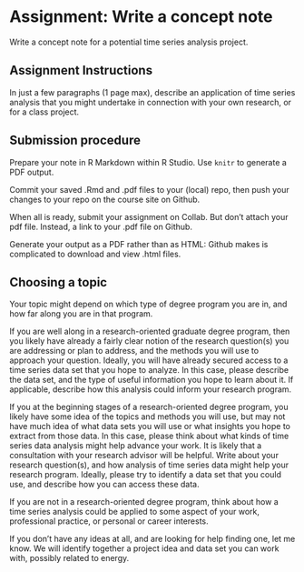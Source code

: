 # Assignment: Write a concept note

Write a concept note for a potential time series analysis project. 

## Assignment Instructions

In just a few paragraphs (1 page max), describe an application of time series analysis that you might undertake in connection with your own research, or for a class project.

## Submission procedure

Prepare your note in R Markdown within R Studio. Use `knitr` to generate a PDF output.

Commit your saved .Rmd and .pdf files to your (local) repo, then push your changes to your repo on the course site on Github.

When all is ready, submit your assignment on Collab. But don't attach your pdf file. Instead, a link to your .pdf file on Github. 

Generate your output as a PDF rather than as HTML: Github makes is complicated to download and view .html files.
 

## Choosing a topic

Your topic might depend on which type of degree program you are in, and how far along you are in that program.

If you are well along in a research-oriented graduate degree program, then you likely have already a fairly clear notion of the research question(s) you are addressing or plan to address, and the methods you will use to approach your question. Ideally, you will have already secured access to a time series data set that you hope to analyze. In this case, please describe the data set, and the type of useful information you hope to learn about it. If applicable, describe how this analysis could inform your research program.

If you at the beginning stages of a research-oriented degree program, you likely have some idea of the topics and methods you will use, but may not have much idea of what data sets you will use or what insights you hope to extract from those data. In this case, please think about what kinds of time series data analysis might help advance your work. It is likely that a consultation with your research advisor will be helpful. Write about your research question(s), and how analysis of time series data might help your research program. Ideally, please try to identify a data set that you could use, and describe how you can access these data.

If you are not in a research-oriented degree program, think about how a time series analysis could be applied to some aspect of your work, professional practice, or personal or career interests.

If you don't have any ideas at all, and are looking for help finding one, let me know. We will identify together a project idea and data set you can work with, possibly related to energy.
